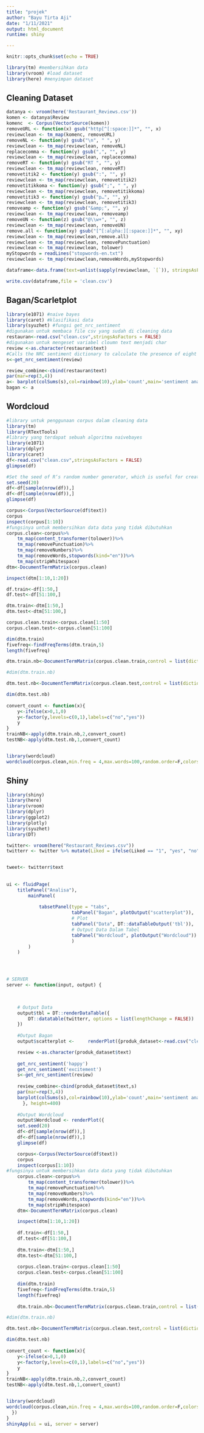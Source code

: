 ---
title: "projek"
author: "Bayu Tirta Aji"
date: "1/11/2021"
output: html_document
runtime: shiny

---

```{r setup, include=FALSE}
knitr::opts_chunk$set(echo = TRUE)
```

```{r rlib}
library(tm) #membersihkan data
library(vroom) #load dataset
library(here) #menyimpan dataset
```
## Cleaning Dataset
```{r load dataset}
datanya <- vroom(here('Restaurant_Reviews.csv'))
komen <- datanya$Review
komenc  <- Corpus(VectorSource(komen))
removeURL <- function(x) gsub("http[^[:space:]]*", "", x)
reviewclean <- tm_map(komenc, removeURL)
removeNL <- function(y) gsub("\n", " ", y)
reviewclean <- tm_map(reviewclean, removeNL)
replacecomma <- function(y) gsub(",", "", y)
reviewclean <- tm_map(reviewclean, replacecomma)
removeRT <- function(y) gsub("RT ", "", y)
reviewclean <- tm_map(reviewclean, removeRT)
removetitik2 <- function(y) gsub(":", "", y)
reviewclean <- tm_map(reviewclean, removetitik2)
removetitikkoma <- function(y) gsub(";", " ", y)
reviewclean <- tm_map(reviewclean, removetitikkoma)
removetitik3 <- function(y) gsub("p…", "", y)
reviewclean <- tm_map(reviewclean, removetitik3)
removeamp <- function(y) gsub("&amp;", "", y)
reviewclean <- tm_map(reviewclean, removeamp)
removeUN <- function(z) gsub("@\\w+", "", z)
reviewclean <- tm_map(reviewclean, removeUN)
remove.all <- function(xy) gsub("[^[:alpha:][:space:]]*", "", xy)
reviewclean <- tm_map(reviewclean,remove.all)
reviewclean <- tm_map(reviewclean, removePunctuation)
reviewclean <- tm_map(reviewclean, tolower)
myStopwords = readLines("stopwords-en.txt")
reviewclean <- tm_map(reviewclean,removeWords,myStopwords)

dataframe<-data.frame(text=unlist(sapply(reviewclean, `[`)), stringsAsFactors=F)

write.csv(dataframe,file = 'clean.csv')
```


## Bagan/Scarletplot
```{r bagi data}
library(e1071) #naive bayes
library(caret) #klasifikasi data
library(syuzhet) #fungsi get_nrc_sentiment
#digunakan untuk membaca file csv yang sudah di cleaning data 
restauran<-read.csv("clean.csv",stringsAsFactors = FALSE)
#digunakan untuk mengeset variabel cloumn text menjadi char
review <-as.character(restauran$text)
#Calls the NRC sentiment dictionary to calculate the presence of eight different emotions and their corresponding valence in a text file.
s<-get_nrc_sentiment(review)

review_combine<-cbind(restauran$text)
par(mar=rep(3,4))
a<- barplot(colSums(s),col=rainbow(10),ylab='count',main='sentiment analisis')
bagan <- a
```

## Wordcloud
```{r bagi data2}
#library untuk penggunaan corpus dalam cleaning data
library(tm)
library(RTextTools)
#library yang terdapat sebuah algoritma naivebayes
library(e1071)
library(dplyr)
library(caret)
df<-read.csv("clean.csv",stringsAsFactors = FALSE)
glimpse(df)

#Set the seed of R‘s random number generator, which is useful for creating simulations or random objects that can be reproduced.
set.seed(20)
df<-df[sample(nrow(df)),]
df<-df[sample(nrow(df)),]
glimpse(df)

corpus<-Corpus(VectorSource(df$text))
corpus
inspect(corpus[1:10])
#fungsinya untuk membersihkan data data yang tidak dibutuhkan 
corpus.clean<-corpus%>%
    tm_map(content_transformer(tolower))%>%
    tm_map(removePunctuation)%>%
    tm_map(removeNumbers)%>%
    tm_map(removeWords,stopwords(kind="en"))%>%
    tm_map(stripWhitespace)
dtm<-DocumentTermMatrix(corpus.clean)

inspect(dtm[1:10,1:20])

df.train<-df[1:50,]
df.test<-df[51:100,]

dtm.train<-dtm[1:50,]
dtm.test<-dtm[51:100,]

corpus.clean.train<-corpus.clean[1:50]
corpus.clean.test<-corpus.clean[51:100]

dim(dtm.train)
fivefreq<-findFreqTerms(dtm.train,5)
length(fivefreq)

dtm.train.nb<-DocumentTermMatrix(corpus.clean.train,control = list(dictionary=fivefreq))

#dim(dtm.train.nb)

dtm.test.nb<-DocumentTermMatrix(corpus.clean.test,control = list(dictionary=fivefreq))

dim(dtm.test.nb)
 
convert_count <- function(x){
    y<-ifelse(x>0,1,0)
    y<-factor(y,levels=c(0,1),labels=c("no","yes"))
    y
}
trainNB<-apply(dtm.train.nb,2,convert_count)
testNB<-apply(dtm.test.nb,1,convert_count)


library(wordcloud)
wordcloud(corpus.clean,min.freq = 4,max.words=100,random.order=F,colors=brewer.pal(8,"Dark2"))

```


## Shiny
```{r global}
library(shiny)
library(here)
library(vroom)
library(dplyr)
library(ggplot2)
library(plotly)
library(syuzhet)
library(DT)

twitter<- vroom(here("Restaurant_Reviews.csv"))
twitterr <- twitter %>% mutate(Liked = ifelse(Liked == "1", "yes", "no"))


tweet<- twitterr$text
  
  
ui <- fluidPage(
    titlePanel("Analisa"),
        mainPanel(
            
            tabsetPanel(type = "tabs",
                        tabPanel("Bagan", plotOutput("scatterplot")), 
                        # Plot
                        tabPanel("Data", DT::dataTableOutput('tbl')), 
                        # Output Data Dalam Tabel
                        tabPanel("Wordcloud", plotOutput("Wordcloud"))
                        )
        )
    )




# SERVER
server <- function(input, output) {
    

  
    # Output Data
    output$tbl = DT::renderDataTable({
        DT::datatable(twitterr, options = list(lengthChange = FALSE))
    })
    
    #Output Bagan
    output$scatterplot <-     renderPlot({produk_dataset<-read.csv("clean.csv",stringsAsFactors = FALSE)

    review <-as.character(produk_dataset$text)
    
    get_nrc_sentiment('happy')
    get_nrc_sentiment('excitement')
    s<-get_nrc_sentiment(review)
    
    review_combine<-cbind(produk_dataset$text,s)
    par(mar=rep(3,4))
    barplot(colSums(s),col=rainbow(10),ylab='count',main='sentiment analisis')
      }, height=400)
    
    #Output Wordcloud
    output$Wordcloud <- renderPlot({
    set.seed(20)
    df<-df[sample(nrow(df)),]
    df<-df[sample(nrow(df)),]
    glimpse(df)

    corpus<-Corpus(VectorSource(df$text))
    corpus
    inspect(corpus[1:10])
#fungsinya untuk membersihkan data data yang tidak dibutuhkan 
    corpus.clean<-corpus%>%
        tm_map(content_transformer(tolower))%>%
        tm_map(removePunctuation)%>%
        tm_map(removeNumbers)%>%
        tm_map(removeWords,stopwords(kind="en"))%>%
        tm_map(stripWhitespace)
    dtm<-DocumentTermMatrix(corpus.clean)

    inspect(dtm[1:10,1:20])
    
    df.train<-df[1:50,]
    df.test<-df[51:100,]
    
    dtm.train<-dtm[1:50,]
    dtm.test<-dtm[51:100,]
    
    corpus.clean.train<-corpus.clean[1:50]
    corpus.clean.test<-corpus.clean[51:100]
    
    dim(dtm.train)
    fivefreq<-findFreqTerms(dtm.train,5)
    length(fivefreq)
    
    dtm.train.nb<-DocumentTermMatrix(corpus.clean.train,control = list(dictionary=fivefreq))

#dim(dtm.train.nb)

dtm.test.nb<-DocumentTermMatrix(corpus.clean.test,control = list(dictionary=fivefreq))

dim(dtm.test.nb)
 
convert_count <- function(x){
    y<-ifelse(x>0,1,0)
    y<-factor(y,levels=c(0,1),labels=c("no","yes"))
    y
}
trainNB<-apply(dtm.train.nb,2,convert_count)
testNB<-apply(dtm.test.nb,1,convert_count)


library(wordcloud)
wordcloud(corpus.clean,min.freq = 4,max.words=100,random.order=F,colors=brewer.pal(8,"Dark2"))
  })
}
shinyApp(ui = ui, server = server)
```